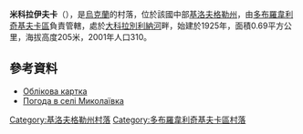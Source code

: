 {{coord|48|10|0|N|31|25|14|E|scale:100000_region:UA|display=title}}

'''米科拉伊夫卡'''（{{lang-uk|Миколаївка}}），是[[烏克蘭|烏克蘭]]的村落，位於該國中部[[基洛夫格勒州|基洛夫格勒州]]，由[[多布羅韋利奇基夫卡區|多布羅韋利奇基夫卡區]]負責管轄，處於[[大科拉別利納河|大科拉別利納河]]畔，始建於1925年，面積0.69平方公里，海拔高度205米，2001年人口310。

==參考資料==
* [http://gska2.rada.gov.ua/pls/z7502/A005?rdat1=11.11.2008&rf7571=16647 Облікова картка]{{dead link|date=2018年4月 |bot=InternetArchiveBot |fix-attempted=yes }}
* [http://weather.in.ua/ua/kirovogradskaja/15589 Погода в селі Миколаївка] {{Wayback|url=http://weather.in.ua/ua/kirovogradskaja/15589 |date=20160305193725 }}

{{DEFAULTSORT:Миколаївка}}
[[Category:基洛夫格勒州村落|Category:基洛夫格勒州村落]]
[[Category:多布羅韋利奇基夫卡區村落|Category:多布羅韋利奇基夫卡區村落]]


{{Kirovohrad-geo-stub}}